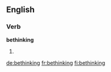 ==English==

===Verb===
'''bethinking'''
# {{present participle of|bethink}}

[[de:bethinking]]
[[fr:bethinking]]
[[fi:bethinking]]